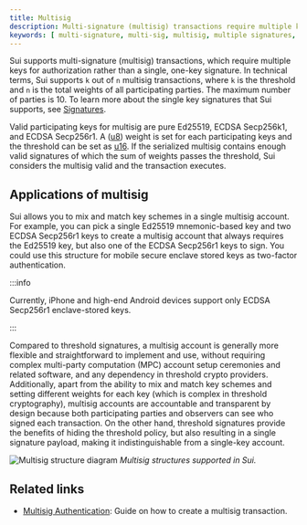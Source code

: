 ```yaml
---
title: Multisig
description: Multi-signature (multisig) transactions require multiple keys for authentication rather than a single key. Sui supports multisig transactions for pure Ed25519, ECDSA Secp256k1, and ECDSA Secp256r1 encryption keys.
keywords: [ multi-signature, multi-sig, multisig, multiple signatures, pure Ed25519, ECDSA Secp256k1, ECDSA Secp256r1 ]
---
```


Sui supports multi-signature (multisig) transactions, which require multiple keys for authorization rather than a single, one-key signature. In technical terms, Sui supports `k` out of `n` multisig transactions, where `k` is the threshold and `n` is the total weights of all participating parties. The maximum number of parties is 10. To learn more about the single key signatures that Sui supports, see [Signatures](./signatures.mdx).

Valid participating keys for multisig are pure Ed25519, ECDSA Secp256k1, and ECDSA Secp256r1. A ([u8](https://doc.rust-lang.org/std/primitive.u8.html)) weight is set for each participating keys and the threshold can be set as [u16](https://doc.rust-lang.org/std/primitive.u16.html). If the serialized multisig contains enough valid signatures of which the sum of weights passes the threshold, Sui considers the multisig valid and the transaction executes.

## Applications of multisig

Sui allows you to mix and match key schemes in a single multisig account. For example, you can pick a single Ed25519 mnemonic-based key and two ECDSA Secp256r1 keys to create a multisig account that always requires the Ed25519 key, but also one of the ECDSA Secp256r1 keys to sign. You could use this structure for mobile secure enclave stored keys as two-factor authentication.

:::info

Currently, iPhone and high-end Android devices support only ECDSA Secp256r1 enclave-stored keys.

:::

Compared to threshold signatures, a multisig account is generally more flexible and straightforward to implement and use,
without requiring complex multi-party computation (MPC) account setup ceremonies and related software, and any
dependency in threshold crypto providers. Additionally, apart from the ability to mix and match key schemes and setting
different weights for each key (which is complex in threshold cryptography), multisig accounts are
accountable and transparent by design because both participating parties and observers can see who signed each
transaction. On the other hand, threshold signatures provide the benefits of hiding the threshold policy, but also
resulting in a single signature payload, making it indistinguishable from a single-key account.

![Multisig structure diagram](images/sui_multisig_structures.png 'Supported multisig configurations in Sui')
_Multisig structures supported in Sui._

## Related links

- [Multisig Authentication](../../../guides/developer/cryptography/multisig.mdx): Guide on how to create a multisig transaction.